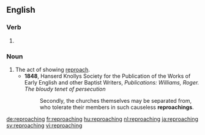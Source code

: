 ==English==

===Verb===
{{head|en}}

# {{present participle of|reproach|lang=en}}

===Noun===
{{en-noun}}

# The act of showing [[reproach]].
#* '''1848''', Hanserd Knollys Society for the Publication of the Works of Early English and other Baptist Writers, ''Publications: Williams, Roger. The bloudy tenet of persecution''
#*: Secondly, the churches themselves may be separated from, who tolerate their members in such causeless '''reproachings'''.

[[de:reproaching]]
[[fr:reproaching]]
[[hu:reproaching]]
[[nl:reproaching]]
[[ja:reproaching]]
[[sv:reproaching]]
[[vi:reproaching]]